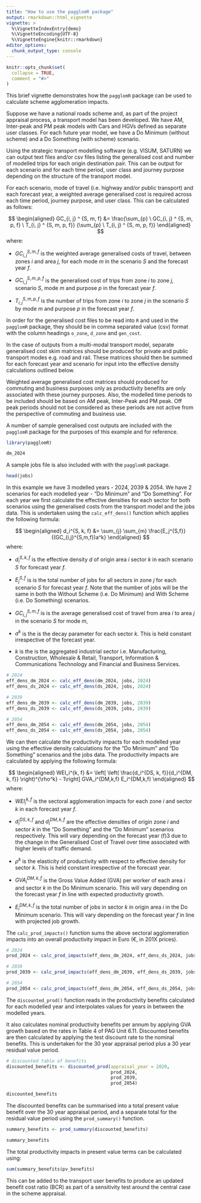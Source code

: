 ```yaml
---
title: "How to use the pagglomR package"
output: rmarkdown::html_vignette
vignette: >
  %\VignetteIndexEntry{demo}
  %\VignetteEncoding{UTF-8}
  %\VignetteEngine{knitr::rmarkdown}
editor_options: 
  chunk_output_type: console
---
```


```r
knitr::opts_chunk$set(
  collapse = TRUE,
  comment = "#>"
)
```

This brief vignette demonstrates how the `pagglomR` package can be used to 
calculate scheme agglomeration impacts. 

Suppose we have a national roads scheme and, as part of the project appraisal 
process, a transport model has been developed. We have AM, Inter-peak and PM
peak models with Cars and HGVs defined as separate user classes. For each 
future year model, we have a Do Minimum (without scheme) and a Do Something 
(with scheme) scenario.

Using the strategic transport modelling software (e.g. VISUM, SATURN) we can 
output text files and/or csv files listing the generalised cost and number of 
modelled trips for each origin destination pair. This can be output for each 
scenario and for each time period, user class and journey purpose depending on 
the structure of the transport model. 

For each scenario, mode of travel (i.e. highway and/or public transport) and 
each forecast year, a weighted average generalised cost is required across each 
time period, journey purpose, and user class. This can be calculated as follows:

$$
\begin{aligned}
GC_{i, j} ^ {S, m, f} &= \frac{\sum_{p} \ GC_{i, j} ^ {S, m, p, f} \ T_{i, j} ^ {S, m, p, f}} {\sum_{p} \ T_{i, j} ^ {S, m, p, f}}
\end{aligned}
$$
where:

* $GC_{i, j} ^ {S, m, f}$ is the weighted average generalised costs of travel, 
between zones $i$ and area $j$, for each mode $m$ in the scenario $S$ and the 
forecast year $f$.

* $GC_{i, j} ^ {S, m, p, f}$ is the generalised cost of trips from zone $i$ to 
zone $j$, scenario $S$, mode $m$ and purpose $p$ in the forecast year $f$.

* $T_{i, j} ^ {S, m, p, f}$ is the number of trips from zone $i$ to zone $j$ in 
the scenario $S$ by mode $m$ and purpose $p$ in the forecast year $f$.

In order for the generalised cost files to be read into `R` and used in the 
`pagglomR` package, they should be in comma separated value (csv) format with 
the column headings `o_zone`, `d_zone` and `gen_cost`.

In the case of outputs from a multi-modal transport model, separate generalised 
cost skim matrices should be produced for private and public transport modes 
e.g. road and rail. These matrices should then be summed for each forecast year 
and scenario for input into the effective density calculations outlined below.

Weighted average generalised cost matrices should produced for commuting and 
business purposes only as productivity benefits are only associated with these
journey purposes. Also, the modelled time periods to be included should be based
on AM peak, Inter-Peak and PM peak. Off peak periods should not be considered as
these periods are not active from the perspective of commuting and business use.

A number of sample generalised cost outputs are included with the `pagglomR` 
package for the purposes of this example and for reference.

```r
library(pagglomR)

dm_2024
```

A sample jobs file is also included with with the `pagglomR` package.

```r
head(jobs)
```

In this example we have 3 modelled years - 2024, 2039 & 2054. We have 2 
scenarios for each modelled year - "Do Minimum" and "Do Something". For each 
year we first calculate the effective densities for each sector for both 
scenarios using the generalised costs from the transport model and the jobs 
data. This is undertaken using the `calc_eff_dens()` function which applies 
the following formula:

$$
\begin{aligned}
d_i^{S, k, f} &= \sum_{j} \sum_{m} \frac{E_j^{S,f}}{(GC_{i,j}^{S,m,f})a^k}
\end{aligned}
$$
where:

* $d_i^{S, k, f}$ is the effective density $d$ of origin area $i$ sector $k$ in 
each scenario $S$ for forecast year $f$.

* $E_j^{S,f}$ is is the total number of jobs for all sectors in zone $j$ for each 
scenario $S$ for forecast year $f$. Note that the number of jobs will be the 
same in both the Without Scheme (i.e. Do Minimum) and With Scheme (i.e. Do
Something) scenarios.

* $GC_{i,j}^{S,m,f}$ is is the average generalised cost of travel from area $i$
to area $j$ in the scenario $S$ for mode $m$,

* $a^k$ is the is the decay parameter for each sector $k$. This is held constant 
irrespective of the forecast year.

* $k$ is the is the aggregated industrial sector i.e. Manufacturing, 
Construction, Wholesale & Retail, Transport, Information & Communications 
Technology and Financial and Business Services.

```r
# 2024
eff_dens_dm_2024 <- calc_eff_dens(dm_2024, jobs, 2024)
eff_dens_ds_2024 <- calc_eff_dens(ds_2024, jobs, 2024)

# 2039
eff_dens_dm_2039 <- calc_eff_dens(dm_2039, jobs, 2039)
eff_dens_ds_2039 <- calc_eff_dens(ds_2039, jobs, 2039)

# 2054
eff_dens_dm_2054 <- calc_eff_dens(dm_2054, jobs, 2054)
eff_dens_ds_2054 <- calc_eff_dens(ds_2054, jobs, 2054)
```

We can then calculate the productivity impacts for each modelled year using the
effective density calculations for the "Do Minimum" and "Do Something" scenarios
and the jobs data. The productivity impacts are calculated by applying the
following formula:

$$
\begin{aligned}
WEI_i^{k, f} &= \left[ \left( \frac{d_i^{DS, k, f}}{d_i^{DM, k, f}} \right)^{\rho^k} - 1\right] GVA_i^{DM,k,f} E_i^{DM,k,f}
\end{aligned}
$$
where:

* $WEI_i^{k, f}$ is the sectoral agglomeration impacts for each zone $i$ and 
sector $k$ in each forecast year $f$.

* $d_i^{DS, k, f}$ and $d_i^{DM, k, f}$ are the effective densities of origin 
zone $i$ and sector $k$ in the "Do Something" and the "Do Minimum" scenarios 
respectively. This will vary depending on the forecast year (f)3 due to the 
change in the Generalised Cost of Travel over time associated with higher levels
of traffic demand.

* $\rho^k$ is the elasticity of productivity with respect to effective density 
for sector $k$. This is held constant irrespective of the forecast year.

* $GVA_i^{DM,k,f}$ is the Gross Value Added (GVA) per worker of each area $i$ 
and sector $k$ in the Do Minimum scenario. This will vary depending on the 
forecast year $f$ in line with expected productivity growth.

* $E_i^{DM,k,f}$ is the total number of jobs in sector $k$ in origin area $i$ in
the Do Minimum scenario. This will vary depending on the forecast year $f$ in 
line with projected job growth.

The `calc_prod_impacts()` function sums the above sectoral agglomeration impacts
into an overall productivity impact in Euro (€, in 201X prices).

```r
# 2024
prod_2024 <- calc_prod_impacts(eff_dens_dm_2024, eff_dens_ds_2024, jobs)

# 2039
prod_2039 <- calc_prod_impacts(eff_dens_dm_2039, eff_dens_ds_2039, jobs)

# 2054
prod_2054 <- calc_prod_impacts(eff_dens_dm_2054, eff_dens_ds_2054, jobs)
```

The `discounted_prod()` function reads in the productivity benefits calculated for 
each modelled year and interpolates values for years in between the modelled 
years. 

It also calculates nominal productivity benefits per annum by applying GVA 
growth based on the rates in Table 4 of PAG Unit 6.11. Discounted benefits are 
then calculated by applying the test discount rate to the nominal benefits. This 
is undertaken for the 30 year appraisal period plus a 30 year residual value 
period.

```r
# discounted table of benefits
discounted_benefits <- discounted_prod(appraisal_year = 2020,
                                       prod_2024, 
                                       prod_2039,
                                       prod_2054)

discounted_benefits
```

The discounted benefits can be summarised into a total present value benefit 
over the 30 year appraisal period, and a separate total for the residual value 
period using the `prod_summary()` function.

```r
summary_benefits <- prod_summary(discounted_benefits)

summary_benefits
```

The total productivity impacts in present value terms can be calculated using:

```r
sum(summary_benefits$pv_benefits)
```

This can be added to the transport user benefits to produce an updated benefit
cost ratio (BCR) as part of a sensitivity test around the central case in the 
scheme appraisal.
